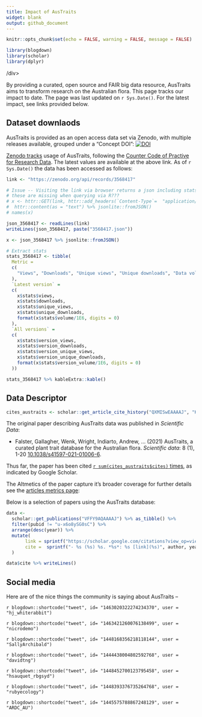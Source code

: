 ```yaml
---
title: Impact of AusTraits
widget: blank
output: github_document
---
```


```r
knitr::opts_chunk$set(echo = FALSE, warning = FALSE, message = FALSE)

library(blogdown)
library(scholar)
library(dplyr)
```


<script type="text/javascript" src="https://d1bxh8uas1mnw7.cloudfront.net/assets/embed.js"></script>/div>

By providing a curated, open source and FAIR big data resource, AusTraits aims to transform research on the Australian flora. This page tracks our impact to date. The page was last updated on `r Sys.Date()`. For the latest impact, see links provided below.

## Dataset downlaods

AusTraits is provided as an open access data set via Zenodo, with multiple releases available, grouped under a "Concept DOI": [![DOI](https://zenodo.org/badge/DOI/10.5281/zenodo.3583418.svg)](https://doi.org/10.5281/zenodo.3583418) 

[Zenodo tracks](https://www.projectcounter.org/code-practice-research-data/repositories-that-have-implemented-the-code-of-practice-for-research-data/) usage of AusTraits, following the [Counter Code of Practive for Research Data](https://www.projectcounter.org/code-practice-research-data/). The latest values are available at the above link. As of  `r Sys.Date()` the data has been accessed as follows:

```r
link <- "https://zenodo.org/api/records/3568417"

# Issue -- Visiting the link via browser returns a json including stats, but 
# these are missing when querying via R???
# x <- httr::GET(link, httr::add_headers(`Content-Type`=  "application/json")) %>% 
#  httr::content(as = "text") %>% jsonlite::fromJSON()
# names(x)

json_3568417 <- readLines(link) 
writeLines(json_3568417, paste("3568417.json"))

x <- json_3568417 %>% jsonlite::fromJSON()

# Extract stats
stats_3568417 <- tibble(
  Metric = 
  c(
    "Views", "Downloads", "Unique views", "Unique downloads", "Data volume (MB)"
  ), 
  `Latest version` = 
  c(
    x$stats$views, 
    x$stats$downloads, 
    x$stats$unique_views,
    x$stats$unique_downloads, 
    format(x$stats$volume/1E6, digits = 0)
  ),
  `All versions` = 
  c(
    x$stats$version_views, 
    x$stats$version_downloads, 
    x$stats$version_unique_views,
    x$stats$version_unique_downloads, 
    format(x$stats$version_volume/1E6, digits = 0)
  ))

stats_3568417 %>% kableExtra::kable()
```

    
## Data Descriptor
```r
cites_austraits <- scholar::get_article_cite_history("QXMISwEAAAAJ", "K3LRdlH-MEoC")
```

The original paper describing AusTraits data was published in *Scientific Data*:

* Falster, Gallagher, Wenk, Wright, Indiarto, Andrew, ... (2021) AusTraits, a curated plant trait database for the Australian flora. *Scientific data*: 8 (1), 1-20 [10.1038/s41597-021-01006-6](http://doi.org/10.1038/s41597-021-01006-6). 

Thus far, the paper has been cited [`r sum(cites_austraits$cites)` times](https://scholar.google.com/citations?view_op=view_citation&hl=en&user=QXMISwEAAAAJ&sortby=pubdate&citation_for_view=QXMISwEAAAAJ:K3LRdlH-MEoC
), as indicated by Google Scholar. 

The Altmetics of the paper capture it's broader coverage for further details see the [articles metrics page](https://nature.altmetric.com/details/114271024): 

<div data-badge-details="right" data-badge-type="donut" data-doi="10.1038/s41597-021-01006-6" data-condensed="true" class="altmetric-embed"></div>


Below is a selection of papers using the AusTraits database:

```r
data <- 
  scholar::get_publications("VFFY9AQAAAAJ") %>% as_tibble() %>%
  filter(pubid != "u-x6o8ySG0sC") %>%
  arrange(desc(year)) %>%
  mutate(
       link = sprintf("https://scholar.google.com/citations?view_op=view_citation&citation_for_view=VFFY9AQAAAAJ:%s", pubid),
       cite =  sprintf("- %s (%s) %s. *%s*: %s [link](%s)", author, year, title, journal, number, link)
  )

data$cite %>% writeLines()
```

## Social media

Here are of the nice things the community is saying about AusTraits --

`r blogdown::shortcode("tweet", id= "1463020322274234370", user = "hj_whiterabbit")`

`r blogdown::shortcode("tweet", id= "1463421260076138499", user = "nicrodemo")`

`r blogdown::shortcode("tweet", id= "1448168356218118144", user = "SallyArchibald")`

`r blogdown::shortcode("tweet", id= "1444438004802592768", user = "davidtng")`

`r blogdown::shortcode("tweet", id= "1448452700123795458", user = "hsauquet_rbgsyd")`

`r blogdown::shortcode("tweet", id= "1448393376735264768", user = "rubyecology")`

`r blogdown::shortcode("tweet", id= "1445575788867248129", user = "ARDC_AU")`

